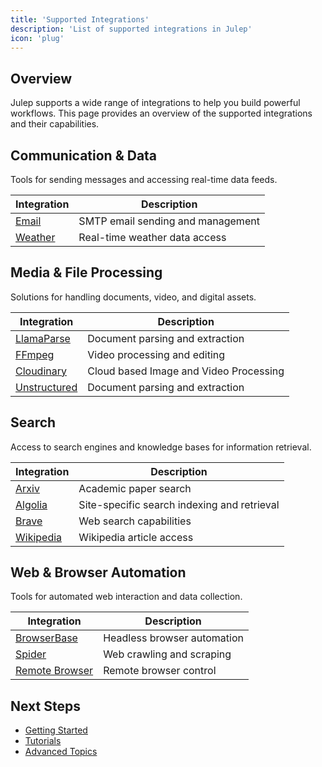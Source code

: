 ```yaml
---
title: 'Supported Integrations'
description: 'List of supported integrations in Julep'
icon: 'plug'
---
```


## Overview

Julep supports a wide range of integrations to help you build powerful workflows. This page provides an overview of the supported integrations and their capabilities.

## Communication & Data

Tools for sending messages and accessing real-time data feeds.

| Integration | Description |
|------------|-------------|
| [Email](/docs/integrations/communicationdata/email) | SMTP email sending and management |
| [Weather](/docs/integrations/communicationdata/weather) | Real-time weather data access |

## Media & File Processing

Solutions for handling documents, video, and digital assets.

| Integration | Description |
|------------|-------------|
| [LlamaParse](/docs/integrations/mediafile/llamaparse) | Document parsing and extraction|
| [FFmpeg](/docs/integrations/mediafile/ffmpeg) | Video processing and editing |
| [Cloudinary](/docs/integrations/mediafile/cloudinary) | Cloud based Image and Video Processing |
| [Unstructured](/docs/integrations/mediafile/unstructured) | Document parsing and extraction |

## Search

Access to search engines and knowledge bases for information retrieval.

| Integration | Description |
|------------|-------------|
| [Arxiv](/docs/integrations/search/arxiv) | Academic paper search |
| [Algolia](/docs/integrations/search/algolia) | Site-specific search indexing and retrieval |
| [Brave](/docs/integrations/search/brave) | Web search capabilities |
| [Wikipedia](/docs/integrations/search/wikipedia) | Wikipedia article access |

## Web & Browser Automation

Tools for automated web interaction and data collection.

| Integration | Description |
|------------|-------------|
| [BrowserBase](/docs/integrations/webbrowser/browserbase) | Headless browser automation |
| [Spider](/docs/integrations/webbrowser/spider) | Web crawling and scraping |
| [Remote Browser](/docs/integrations/webbrowser/remote-browser) | Remote browser control |

## Next Steps

- [Getting Started](/docs/introduction/quickstart)
- [Tutorials](/docs/tutorials)
- [Advanced Topics](/docs/advanced)
